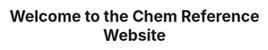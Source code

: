 ---
title: Welcome to the Chem Reference Website
description: A list/explanation of all topics covered by Chemistry 1
template: splash
hero:
  tagline: Goodluck!!
  actions:
    - text: Read Reading Now!
      link: /unit1/standard1/
      icon: right-arrow
      variant: primary
---